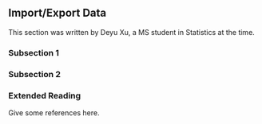 ## Import/Export Data

This section was written by Deyu Xu, a MS student in Statistics
at the time.

### Subsection 1

### Subsection 2

### Extended Reading

Give some references here.